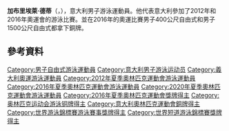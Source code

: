 {{NoteTA
|T = zh-hans:加布里埃莱·德蒂; zh-hant:加布里埃萊·德蒂;
|1 = zh-hans:加布里埃莱·德蒂; zh-hant:加布里埃萊·德蒂;
}}
{{Infobox swimmer
| name           = 加布里埃萊·德蒂
| image          = 
| image_size     = 
| alt            = 
| caption        = 
| fullname       =
| nicknames      =
| national_team  = {{ITA}}
| strokes        = [[自由式|自由式]]
| club           =
| coach          =
| birth_date     = {{Birth date and age|1994|8|29|df=yes}}
| birth_place    = [[義大利|義大利]][[里窝那|里窝那]]
| death_date     =  
| death_place    = 
| height         = {{height|m=1.86}}
| weight         = {{weight|kg=81}}
| medaltemplates = 
{{MedalSport|男子[[游泳|游泳]]}}
{{MedalCountry|{{ITA}}}}
{{MedalCompetition|[[奧林匹克運動會|奧林匹克運動會]]}}
{{MedalBronze|[[2016年夏季奧林匹克運動會|2016年 里約]]|[[2016年夏季奧林匹克運動會男子400公尺自由式比賽|400公尺自由式]]}}
{{MedalBronze|[[2016年夏季奧林匹克運動會|2016年 里約]]|[[2016年夏季奧林匹克運動會男子1500米自由泳比賽|1500公尺自由式]]}}
{{MedalCompetition|[[世界游泳錦標賽|世界長池游泳錦標賽]]}}
{{MedalGold|[[2017年世界游泳錦標賽|2017年 布達佩斯]]|800公尺自由式}}
{{MedalBronze|[[2017年世界游泳錦標賽|2017年 布達佩斯]]|400公尺自由式}}
{{MedalBronze|[[2019年世界游泳錦標賽|2019年 光州]]|400公尺自由式}}
{{MedalCompetition|[[世界短池游泳錦標賽|世界短池游泳錦標賽]]}}
{{MedalBronze|[[2018年世界短道游泳錦標賽|2018年 杭州]]|400公尺自由式}}
}}
'''加布里埃萊·德蒂'''（{{lang-it|Gabriele Detti}}，{{bd|1994年|8月29日||}}），意大利男子游泳運動員。他代表意大利參加了2012年和2016年奧運會的游泳比賽{{refn|name=OlympicBotGeneratedRef|{{cite web|title=Gabriele Detti|url=http://www.london2012.com/athlete/detti-gabriele-1095841/|work=London 2012|publisher=The London Organising Committee of the Olympic Games and Paralympic Games Limited|accessdate=2012-09-13|deadurl=yes|archiveurl=https://web.archive.org/web/20130515163221/http://www.london2012.com/athlete/detti-gabriele-1095841/|archivedate=2013-05-15}}}}。並在2016年的奧運比賽男子400公尺自由式和男子1500公尺自由式都拿下銅牌。

==參考資料==
{{Reflist}}

{{Authority control}}
{{DEFAULTSORT:Detti, Gabriele}}
[[Category:男子自由式游泳運動員|Category:男子自由式游泳運動員]]
[[Category:意大利男子游泳运动员|Category:意大利男子游泳运动员]]
[[Category:義大利奧運游泳運動員|Category:義大利奧運游泳運動員]]
[[Category:2012年夏季奧林匹克運動會游泳運動員|Category:2012年夏季奧林匹克運動會游泳運動員]]
[[Category:2016年夏季奧林匹克運動會游泳運動員|Category:2016年夏季奧林匹克運動會游泳運動員]]
[[Category:2020年夏季奧林匹克運動會游泳運動員|Category:2020年夏季奧林匹克運動會游泳運動員]]
[[Category:2016年夏季奧林匹克運動會獎牌得主|Category:2016年夏季奧林匹克運動會獎牌得主]]
[[Category:奥林匹克运动会游泳铜牌得主|Category:奥林匹克运动会游泳铜牌得主]]
[[Category:意大利奧林匹克運動會銅牌得主|Category:意大利奧林匹克運動會銅牌得主]]
[[Category:世界游泳錦標賽游泳賽事獎牌得主|Category:世界游泳錦標賽游泳賽事獎牌得主]]
[[Category:世界短道游泳錦標賽獎牌得主|Category:世界短道游泳錦標賽獎牌得主]]